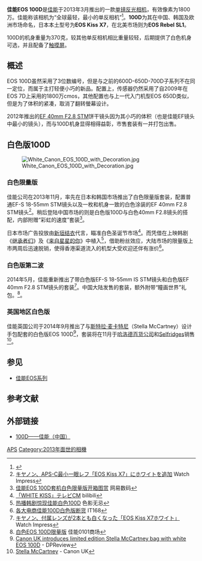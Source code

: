 {{multiple issues|
{{advert|time=2014-03-18T02:04:43+00:00}}
{{lead section|time=2014-03-18T02:04:43+00:00}}

}}
{{noteTA
|1=zh-hans:数码单镜反光相机;zh-hk:數碼單鏡反光相機;zh-tw:數位單眼相機;
|d1=台灣→數位單眼相機;香港→數碼單鏡反光相機;大陆→数码单镜反光相机；
}}
{{Infobox camera
| model = [[佳能EOS系列|佳能EOS 100D]]
|image =Canon 100D with kid lens - 5.jpg
| kind = [[数码单镜反光相机|数码单镜反光相机]]
| sensor = 22.3*14.9mm [[CMOS|CMOS]]|（APS画幅）
| res = 5184×3456（17.9百万像素）
| lens = 可更换镜头（[[佳能EF接环镜头|佳能EF接环镜头]]或[[佳能EF-S接环镜头|佳能EF-S接环镜头]]）
| viewfinder = 眼平[[五面镜|五面镜]]，95%覆盖率、电子实时取景
| storage = [[SD卡|SD]]卡
| shutter = 电子[[焦平面快门|焦平面快门]]
| shutterRange = 30到1/4000秒
| Suggested Retail Price = $749.99
| emode = 全自动，程序自动曝光，[[快门优先|快门优先]]，[[光圈优先|光圈优先]]，手动曝光
| mmode = 评价测光，局部测光，点测光，中央重点平均测光
| farea = 9点
| fmode = 单次自动对焦、人工智能伺服自动对焦、人工智能自动对焦、手动对焦
| flbkt = 手动：在±5级间以1/3或1/2级为单位调节<br />
自动：在±3级间以1/3或1/2级为单位调节<br />
（可与手动曝光补偿组合使用）
| cont = 最高每秒4幅。
| speedRange = 100–6400（可扩展至25600）
| rearLCD = {{convert|3|in|mm}}, 104万像素
| weight = 370克（仅机身）
| battery = [[锂离子电池|锂离子电池]]LP-E12
}}
'''佳能EOS 100D'''是[[佳能|佳能]]于2013年3月推出的一款[[单镜反光相机|单镜反光相机]]，有效像素为1800万。佳能称该相机为“全球最轻，最小的单反相机”<ref>{{cite press release
| url = http://www.usa.canon.com/cusa/consumer/products/cameras/slr_cameras/eos_rebel_sl1_18_55mm_is_stm_lens_kit
| title = EOS Rebel SL1 18-55mm IS STM Lens Kit
| publisher = Canon U.S.A.
| access-date = 2014-03-18
| archive-date = 2015-11-04
| archive-url = https://web.archive.org/web/20151104042632/http://www.usa.canon.com/cusa/consumer/products/cameras/slr_cameras/eos_rebel_sl1_18_55mm_is_stm_lens_kit
| dead-url = no
}}</ref>。'''100D'''为其在中国、韩国及欧洲市场命名，日本本土型号为'''EOS Kiss X7 '''，在北美市场则为'''EOS Rebel SL1'''。

100D的机身重量为370克，较其他单反相机相比重量较轻，后期提供了白色机身可选，并且配备了[[触摸屏|触摸屏]]。

==概述==
EOS 100D虽然采用了3位数编号，但是与之前的600D-650D-700D子系列不在同一定位，而属于主打轻便小巧的新品。配置上，传感器仍然采用了自2009年在EOS 7D上采用的1800万cmos，其他配置也与上一代入门机型EOS 650D类似，但是为了体积的紧凑，取消了翻转螢幕设计。

2012年推出的[[佳能EF_40mm镜头|EF 40mm F2.8 STM]]饼干镜头因为其小巧的体积（也是佳能EF镜头中最小的镜头），而与100D机身显得相得益彰，市售套装有一并打包出售。

==白色版100D==
[[File:White_Canon_EOS_100D_with_Decoration.jpg|thumb]]
===白色限量版===
佳能公司在2013年11月，率先在日本和韩国市场推出了白色限量版套装，配置普通EF-S 18-55mm STM镜头以及一枚和机身一致的白色涂装的EF 40mm F2.8 STM镜头<ref>[http://dc.watch.impress.co.jp/docs/news/20131114_623496.html キヤノン、APS-C最小一眼レフ「EOS Kiss X7」にホワイトを追加] {{Wayback|url=http://dc.watch.impress.co.jp/docs/news/20131114_623496.html |date=20160304120805 }}Watch Impress</ref>。稍后登陆中国市场的则是白色版100D与白色40mm F2.8镜头的搭配，内部附赠“彩虹的速度”套装<ref>[http://digi.163.com/photoview/03100016/216094.html 佳能EOS 100D套机白色限量版开箱图赏] {{Wayback|url=http://digi.163.com/photoview/03100016/216094.html |date=20151115022510 }} 网易数码</ref>。

日本市场广告投放由[[新垣结衣|新垣结衣]]代言，瞄准白色圣诞节市场<ref>[http://www.bilibili.tv/video/av968919/ 「WHITE KISS」テレビCM] {{Wayback|url=http://www.bilibili.tv/video/av968919/ |date=20140606222855 }} bilibili</ref>。而凭借在上映韩剧《[[继承者们|继承者们]]》及《[[来自星星的你|来自星星的你]]》中植入<ref>[http://info.xitek.com/product/201312/13-140827.html 热播韩剧惊现佳能白色100D] {{Wayback|url=http://info.xitek.com/product/201312/13-140827.html |date=20190804051553 }} 色影无忌</ref>，借助粉丝效应，大陆市场的限量版上市两周后迅速脱销，使得香港渠道流入的机型大受欢迎还伴有涨价<ref>[http://dc.it168.com/a2014/0227/1597/000001597554.shtml 各大电商佳能100D白色版断货] {{Wayback|url=http://dc.it168.com/a2014/0227/1597/000001597554.shtml |date=20210613052706 }}IT168</ref>。

===白色版第二波===
2014年5月，佳能重新推出了带白色版EF-S 18-55mm IS STM镜头和白色版EF 40mm F2.8 STM镜头的套装<ref>[http://dc.watch.impress.co.jp/docs/news/20140513_647581.html キヤノン、付属レンズが2本とも白くなった「EOS Kiss X7ホワイト」] {{Wayback|url=http://dc.watch.impress.co.jp/docs/news/20140513_647581.html |date=20150717233519 }}Watch Impress</ref>。中国大陆发售的套装，额外附带“瞳画世界”礼包。<ref>[http://www.0101shop.com/2014eos100d.php 白色EOS 100D限量版] {{Wayback|url=http://www.0101shop.com/2014eos100d.php |date=20191102084511 }} 佳能0101商场</ref>。
===英国地区白色版===
佳能英国公司于2014年9月推出了与[[斯特拉·麦卡特尼|斯特拉·麦卡特尼]]（Stella McCartney）设计手包配套的白色版EOS 100D<ref>[http://www.dpreview.com/articles/4473444242/canon-uk-introduces-limited-edition-stella-mccartney-bag-with-white-eos-100d Canon UK introduces limited edition Stella McCartney bag with white EOS 100D] {{Wayback|url=http://www.dpreview.com/articles/4473444242/canon-uk-introduces-limited-edition-stella-mccartney-bag-with-white-eos-100d |date=20191010201721 }} - DPReview</ref>，套装将在11月于[[哈洛德百货公司|哈洛德百货公司]]和[[Selfridges|Selfridges]]销售<ref>[http://www.canon.co.uk/stellamccartney Stella McCartney] {{Wayback|url=http://www.canon.co.uk/stellamccartney |date=20170709131738 }}  - Canon UK</ref>。
==参见==
*[[佳能EOS系列|佳能EOS系列]]
== 参考文献 ==
{{reflist}}
== 外部链接 ==
*[http://www.canon.com.cn/products/camera/eos/lineup/100d/ 100D——佳能（中国）] {{Wayback|url=http://www.canon.com.cn/products/camera/eos/lineup/100d/ |date=20171230120900 }}
{{Canon DSLR cameras}}
{{DSLR cameras with movie mode}}

[[Category:佳能數位單眼相機|APS]]
[[Category:2013年面世的相機|Category:2013年面世的相機]]